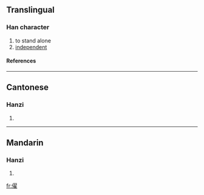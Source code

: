 ==Translingual==
===Han character===
{{Han char|rad=人|as=14|sn=16|four=|canj=人尸一土 (OSMG)}}
# to stand alone
# [[independent]]
====References====
{{Han ref|kx=0119.360|hdz=10232.070|uh=349B|ud=13467}}

----
==Cantonese==
===Hanzi===
{{yue-hanzi|jyut=|y=deui2, diu6}}
# {{defn|Cantonese}}

----
==Mandarin==
===Hanzi===
{{cmn-hanzi|pin=[[diào]] (diao4)|wg=tiao<sup>4</sup>}}
# {{defn|Mandarin}}

[[fr:㒛]]